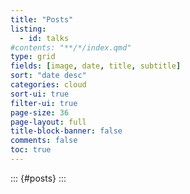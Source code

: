 ```yaml
---
title: "Posts"
listing:
  - id: talks
#contents: "**/*/index.qmd"
type: grid
fields: [image, date, title, subtitle]
sort: "date desc"
categories: cloud
sort-ui: true
filter-ui: true
page-size: 36
page-layout: full
title-block-banner: false
comments: false
toc: true
---
```


::: {#posts} :::
